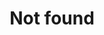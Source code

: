 ---
title: Not found
template: splash
editUrl: false
hero:
  title: '404'
  tagline: <strong>Houston, we have a problem.</strong> We couldn’t find that page.<br>Check the URL or try using the search bar.
  actions:
    - text: Go home
      icon: right-arrow
      link: /
      variant: primary
---